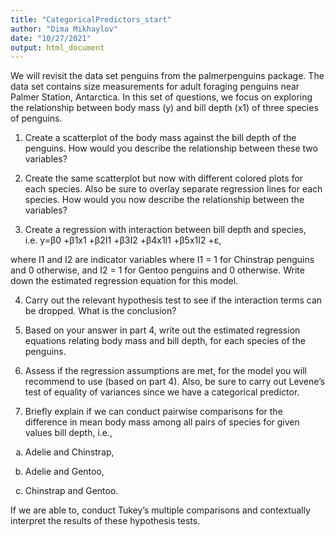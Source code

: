 ```yaml
---
title: "CategoricalPredictors_start"
author: "Dima Mikhaylov"
date: "10/27/2021"
output: html_document
---
```



We will revisit the data set penguins from the palmerpenguins package. The data set contains size measurements for adult foraging penguins near Palmer Station, Antarctica. In this set of questions, we focus on exploring the relationship between body mass (y) and bill depth (x1) of three species of penguins.




1. Create a scatterplot of the body mass against the bill depth of the penguins. How would you describe the relationship between these two variables?



2. Create the same scatterplot but now with different colored plots for each species. Also be sure to overlay separate regression lines for each species. How would you now describe the relationship between the variables?


3. Create a regression with interaction between bill depth and species, i.e. y=β0 +β1x1 +β2I1 +β3I2 +β4x1I1 +β5x1I2 +ε,



where I1 and I2 are indicator variables where I1 = 1 for Chinstrap penguins and 0 otherwise, and I2 = 1 for Gentoo penguins and 0 otherwise. Write down the estimated regression equation for this model.



4. Carry out the relevant hypothesis test to see if the interaction terms can be dropped. What is the conclusion?



5. Based on your answer in part 4, write out the estimated regression equations relating body mass and bill depth, for each species of the penguins.




6. Assess if the regression assumptions are met, for the model you will recommend to use (based on part 4). Also, be sure to carry out Levene’s test of equality of variances since we have a categorical predictor.




7. Briefly explain if we can conduct pairwise comparisons for the difference in mean body mass among all pairs of species for given values bill depth, i.e.,



(a) Adelie and Chinstrap, 



(b) Adelie and Gentoo,


(c) Chinstrap and Gentoo.





If we are able to, conduct Tukey’s multiple comparisons and contextually interpret the results of these hypothesis tests.
